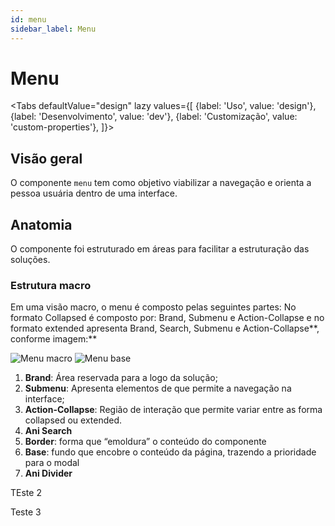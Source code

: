 ```yaml
---
id: menu
sidebar_label: Menu
---
```




# Menu

<Tabs
  defaultValue="design"
  lazy
  values={[
    {label: 'Uso', value: 'design'},
    {label: 'Desenvolvimento', value: 'dev'},
    {label: 'Customização', value: 'custom-properties'},
  ]}>

<TabItem value="design">

## Visão geral

O componente `menu` tem como objetivo viabilizar a navegação e orienta a pessoa usuária dentro de uma interface.

## Anatomia

O componente foi estruturado em áreas para facilitar a estruturação das soluções.

### Estrutura macro

Em uma visão macro, o menu é composto pelas seguintes partes:
No formato Collapsed é composto por: Brand, Submenu e Action-Collapse e no formato extended apresenta Brand, Search, Submenu e Action-Collapse**, conforme imagem:**

<img src={MenuAnatomyMacro} alt="Menu macro" />

<img src={MenuAnatomy} alt="Menu base" />

1. **Brand**: Área reservada para a logo da solução;
2. **Submenu**: Apresenta elementos de que permite a navegação na interface;
3. **Action-Collapse**: Região de interação que permite variar entre as forma collapsed ou extended.
4. **Ani Search**
5. **Border**: forma que “emoldura” o conteúdo do componente
6. **Base**: fundo que encobre o conteúdo da página, trazendo a prioridade para o modal
7. **Ani Divider**

</TabItem>

<TabItem value="dev"> TEste 2</TabItem>

<TabItem value="custom-properties">Teste 3</TabItem>
</Tabs>
